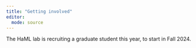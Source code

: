 ```yaml
---
title: "Getting involved"
editor: 
  mode: source
---
```


The HaML lab is recruiting a graduate student this year, to start in Fall 2024.

